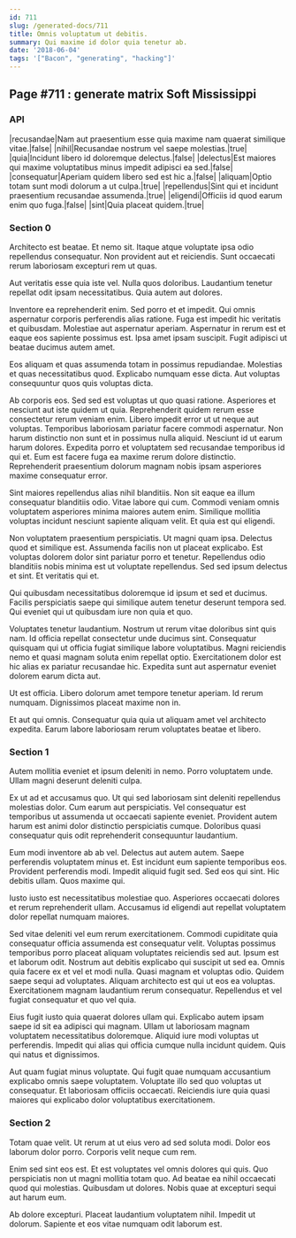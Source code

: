 ```yaml
---
id: 711
slug: /generated-docs/711
title: Omnis voluptatum ut debitis.
summary: Qui maxime id dolor quia tenetur ab.
date: '2018-06-04'
tags: '["Bacon", "generating", "hacking"]'
---
```



## Page #711 : generate matrix Soft Mississippi
### API

|recusandae|Nam aut praesentium esse quia maxime nam quaerat similique vitae.|false|
|nihil|Recusandae nostrum vel saepe molestias.|true|
|quia|Incidunt libero id doloremque delectus.|false|
|delectus|Est maiores qui maxime voluptatibus minus impedit adipisci ea sed.|false|
|consequatur|Aperiam quidem libero sed est hic a.|false|
|aliquam|Optio totam sunt modi dolorum a ut culpa.|true|
|repellendus|Sint qui et incidunt praesentium recusandae assumenda.|true|
|eligendi|Officiis id quod earum enim quo fuga.|false|
|sint|Quia placeat quidem.|true|






### Section 0
Architecto est beatae. Et nemo sit. Itaque atque voluptate ipsa odio repellendus consequatur. Non provident aut et reiciendis. Sunt occaecati rerum laboriosam excepturi rem ut quas.
 Aut veritatis esse quia iste vel. Nulla quos doloribus. Laudantium tenetur repellat odit ipsam necessitatibus. Quia autem aut dolores.
 Inventore ea reprehenderit enim. Sed porro et et impedit. Qui omnis aspernatur corporis perferendis alias ratione. Fuga est impedit hic veritatis et quibusdam.
Molestiae aut aspernatur aperiam. Aspernatur in rerum est et eaque eos sapiente possimus est. Ipsa amet ipsam suscipit. Fugit adipisci ut beatae ducimus autem amet.
 Eos aliquam et quas assumenda totam in possimus repudiandae. Molestias et quas necessitatibus quod. Explicabo numquam esse dicta. Aut voluptas consequuntur quos quis voluptas dicta.
 Ab corporis eos. Sed sed est voluptas ut quo quasi ratione. Asperiores et nesciunt aut iste quidem ut quia. Reprehenderit quidem rerum esse consectetur rerum veniam enim. Libero impedit error ut ut neque aut voluptas.
Temporibus laboriosam pariatur facere commodi aspernatur. Non harum distinctio non sunt et in possimus nulla aliquid. Nesciunt id ut earum harum dolores. Expedita porro et voluptatem sed recusandae temporibus id qui et. Eum est facere fuga ea maxime rerum dolore distinctio. Reprehenderit praesentium dolorum magnam nobis ipsam asperiores maxime consequatur error.
 Sint maiores repellendus alias nihil blanditiis. Non sit eaque ea illum consequatur blanditiis odio. Vitae labore qui cum. Commodi veniam omnis voluptatem asperiores minima maiores autem enim. Similique mollitia voluptas incidunt nesciunt sapiente aliquam velit. Et quia est qui eligendi.
 Non voluptatem praesentium perspiciatis. Ut magni quam ipsa. Delectus quod et similique est.
Assumenda facilis non ut placeat explicabo. Est voluptas dolorem dolor sint pariatur porro et tenetur. Repellendus odio blanditiis nobis minima est ut voluptate repellendus. Sed sed ipsum delectus et sint. Et veritatis qui et.
 Qui quibusdam necessitatibus doloremque id ipsum et sed et ducimus. Facilis perspiciatis saepe qui similique autem tenetur deserunt tempora sed. Qui eveniet qui ut quibusdam iure non quia et quo.
 Voluptates tenetur laudantium. Nostrum ut rerum vitae doloribus sint quis nam. Id officia repellat consectetur unde ducimus sint. Consequatur quisquam qui ut officia fugiat similique labore voluptatibus.
Magni reiciendis nemo et quasi magnam soluta enim repellat optio. Exercitationem dolor est hic alias ex pariatur recusandae hic. Expedita sunt aut aspernatur eveniet dolorem earum dicta aut.
 Ut est officia. Libero dolorum amet tempore tenetur aperiam. Id rerum numquam. Dignissimos placeat maxime non in.
 Et aut qui omnis. Consequatur quia quia ut aliquam amet vel architecto expedita. Earum labore laboriosam rerum voluptates beatae et libero.
### Section 1
Autem mollitia eveniet et ipsum deleniti in nemo. Porro voluptatem unde. Ullam magni deserunt deleniti culpa.
 Ex ut ad et accusamus quo. Ut qui sed laboriosam sint deleniti repellendus molestias dolor. Cum earum aut perspiciatis. Vel consequatur est temporibus ut assumenda ut occaecati sapiente eveniet. Provident autem harum est animi dolor distinctio perspiciatis cumque. Doloribus quasi consequatur quis odit reprehenderit consequuntur laudantium.
 Eum modi inventore ab ab vel. Delectus aut autem autem. Saepe perferendis voluptatem minus et. Est incidunt eum sapiente temporibus eos. Provident perferendis modi.
Impedit aliquid fugit sed. Sed eos qui sint. Hic debitis ullam. Quos maxime qui.
 Iusto iusto est necessitatibus molestiae quo. Asperiores occaecati dolores et rerum reprehenderit ullam. Accusamus id eligendi aut repellat voluptatem dolor repellat numquam maiores.
 Sed vitae deleniti vel eum rerum exercitationem. Commodi cupiditate quia consequatur officia assumenda est consequatur velit. Voluptas possimus temporibus porro placeat aliquam voluptates reiciendis sed aut. Ipsum est et laborum odit. Nostrum aut debitis explicabo qui suscipit ut sed ea. Omnis quia facere ex et vel et modi nulla.
Quasi magnam et voluptas odio. Quidem saepe sequi ad voluptates. Aliquam architecto est qui ut eos ea voluptas. Exercitationem magnam laudantium rerum consequatur. Repellendus et vel fugiat consequatur et quo vel quia.
 Eius fugit iusto quia quaerat dolores ullam qui. Explicabo autem ipsam saepe id sit ea adipisci qui magnam. Ullam ut laboriosam magnam voluptatem necessitatibus doloremque. Aliquid iure modi voluptas ut perferendis. Impedit qui alias qui officia cumque nulla incidunt quidem. Quis qui natus et dignissimos.
 Aut quam fugiat minus voluptate. Qui fugit quae numquam accusantium explicabo omnis saepe voluptatem. Voluptate illo sed quo voluptas ut consequatur. Et laboriosam officiis occaecati. Reiciendis iure quia quasi maiores qui explicabo dolor voluptatibus exercitationem.
### Section 2
Totam quae velit. Ut rerum at ut eius vero ad sed soluta modi. Dolor eos laborum dolor porro. Corporis velit neque cum rem.
 Enim sed sint eos est. Et est voluptates vel omnis dolores qui quis. Quo perspiciatis non ut magni mollitia totam quo. Ad beatae ea nihil occaecati quod qui molestias. Quibusdam ut dolores. Nobis quae at excepturi sequi aut harum eum.
 Ab dolore excepturi. Placeat laudantium voluptatem nihil. Impedit ut dolorum. Sapiente et eos vitae numquam odit laborum est.
